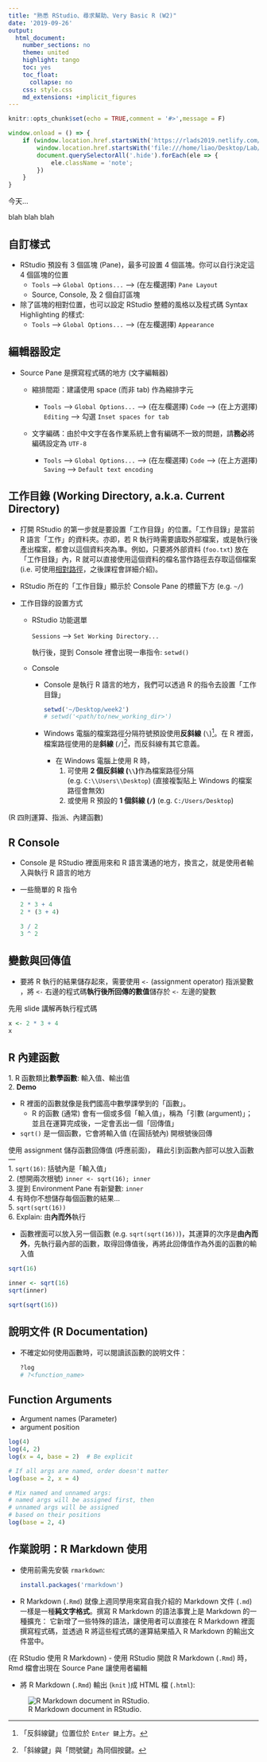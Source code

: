 ```yaml
---
title: "熟悉 RStudio、尋求幫助、Very Basic R (W2)"
date: '2019-09-26'
output:
  html_document:
    number_sections: no
    theme: united
    highlight: tango
    toc: yes
    toc_float:
      collapse: no
    css: style.css
    md_extensions: +implicit_figures
---
```


```r
knitr::opts_chunk$set(echo = TRUE,comment = '#>',message = F)
```

```js
window.onload = () => {
    if (window.location.href.startsWith('https://rlads2019.netlify.com/lab/') ||
        window.location.href.startsWith('file:///home/liao/Desktop/Lab/')) {
        document.querySelectorAll('.hide').forEach(ele => {
            ele.className = 'note';
        })
    }
}
```

[今天...]{.hide data-tag="Oppenning"}

<!-- Part 1: RStudio config -->
[blah blah blah]{.hide data-tag="First Topic: RStudio"}

## 自訂樣式

- RStudio 預設有 3 個區塊 (Pane)，最多可設置 4 個區塊。你可以自行決定這 4 個區塊的位置
    - `Tools` --> `Global Options...` --> (在左欄選擇) `Pane Layout`
    - Source, Console, 及 2 個自訂區塊

- 除了區塊的相對位置，也可以設定 RStudio 整體的風格以及程式碼 Syntax Highlighting 的樣式:
    - `Tools` --> `Global Options...` --> (在左欄選擇) `Appearance`


## 編輯器設定

- Source Pane 是撰寫程式碼的地方 (文字編輯器)
    - 縮排間距：建議使用 space (而非 tab) 作為縮排字元
    
        - `Tools` --> `Global Options...` --> (在左欄選擇) `Code` --> (在上方選擇) `Editing` --> 勾選 `Inset spaces for tab`

    - 文字編碼：由於中文字在各作業系統上會有編碼不一致的問題，請**務必**將編碼設定為 `UTF-8`
    
        - `Tools` --> `Global Options...` --> (在左欄選擇) `Code` --> (在上方選擇) `Saving` --> `Default text encoding`




## 工作目錄 (Working Directory, a.k.a. Current Directory)

- 打開 RStudio 的第一步就是要設置「工作目錄」的位置。「工作目錄」是當前 R 語言「工作」的資料夾。亦即，若 R 執行時需要讀取外部檔案，或是執行後產出檔案，都會以這個資料夾為準。例如，只要將外部資料 (`foo.txt`) 放在「工作目錄」內，R 就可以直接使用這個資料的檔名當作路徑去存取這個檔案 (i.e. 可使用[相對路徑](https://zh.wikipedia.org/wiki/%E8%B7%AF%E5%BE%84_(%E8%AE%A1%E7%AE%97%E6%9C%BA%E7%A7%91%E5%AD%A6)#%E7%BB%9D%E5%AF%B9%E4%B8%8E%E7%9B%B8%E5%AF%B9%E8%B7%AF%E5%BE%84)，之後課程會詳細介紹)。

- RStudio 所在的「工作目錄」顯示於 Console Pane 的標籤下方 (e.g. `~/`)

- 工作目錄的設置方式
    - RStudio 功能選單
    
        `Sessions` --> `Set Working Directory...`  
        
        [執行後，提到 Console 裡會出現一串指令: `setwd()`]{.hide}

    - Console
        - Console 是執行 R 語言的地方，我們可以透過 R 的指令去設置「工作目錄」

            ```r
            setwd('~/Desktop/week2')
            # setwd('<path/to/new_working_dir>')
            ```
        
        - Windows 電腦的檔案路徑分隔符號預設使用**反斜線** (`\`)[^backslash]。在 R 裡面，檔案路徑使用的是**斜線** (`/`)[^slash]，而反斜線有其它意義。
          - 在 Windows 電腦上使用 R 時，
            1. 可使用 **2 個反斜線 (`\\`)**作為檔案路徑分隔 (e.g. `C:\\Users\\Desktop`) (直接複製貼上 Windows 的檔案路徑會無效)
            2. 或使用 R 預設的 **1 個斜線 (`/`)** (e.g. `C:/Users/Desktop`)

[^backslash]: 「反斜線鍵」位置位於 `Enter 鍵`上方。
[^slash]: 「斜線鍵」與「問號鍵」為同個按鍵。

<!-- Part 2: Very Basic R -->
[(R 四則運算、指派、內建函數)  
]{.hide data-tag="Second Topic: Very Basic R"}

## R Console

- Console 是 RStudio 裡面用來和 R 語言溝通的地方，換言之，就是使用者輸入與執行 R 語言的地方

- 一些簡單的 R 指令

    ```r
    2 * 3 + 4
    2 * (3 + 4)
    
    3 / 2
    3 ^ 2
    ```

## 變數與回傳值

- 要將 R 執行的結果儲存起來，需要使用 `<-` (assignment operator) 指派變數 ，將 `<-` 右邊的程式碼**執行後所回傳的數值**儲存於 `<-` 左邊的變數

<!-- First explain with slide, then execute code -->
[先用 slide 講解再執行程式碼]{.hide}

```r
x <- 2 * 3 + 4
x
```


## R 內建函數

[
1. R 函數類比**數學函數**: 輸入值、輸出值  
2. **Demo**  
]{.hide data-tag="Flow: "}

- R 裡面的函數就像是我們國高中數學課學到的「函數」。
    - R 的函數 (通常) 會有一個或多個「輸入值」，稱為「引數 (argument)」；並且在運算完成後，一定會丟出一個「回傳值」

- `sqrt()` 是一個函數，它會將輸入值 (在圓括號內) 開根號後回傳

<!--  -->
[使用 assignment 儲存函數回傳值 (呼應前面)，
藉此引到函數內部可以放入函數  
---  
1. `sqrt(16)`: 括號內是「輸入值」  
2. (想開兩次根號) `inner <- sqrt(16); inner`  
3. 提到 Environment Pane 有新變數: `inner`  
4. 有時你不想儲存每個函數的結果...  
5. `sqrt(sqrt(16))`  
6. Explain: 由**內而外**執行
]{.hide data-tag="Demo Flow:"}

- 函數裡面可以放入另一個函數 (e.g. `sqrt(sqrt(16))`)，其運算的次序是**由內而外**，先執行最內部的函數，取得回傳值後，再將此回傳值作為外面的函數的輸入值

```r
sqrt(16)

inner <- sqrt(16)
sqrt(inner)

sqrt(sqrt(16))
```


## 說明文件 (R Documentation)

- 不確定如何使用函數時，可以閱讀該函數的說明文件：

    ```r
    ?log
    # ?<function_name>
    ```
    

## Function Arguments

- Argument names (Parameter)
- argument position


```r
log(4)
log(4, 2)
log(x = 4, base = 2)  # Be explicit

# If all args are named, order doesn't matter
log(base = 2, x = 4)

# Mix named and unnamed args:
# named args will be assigned first, then
# unnamed args will be assigned 
# based on their positions
log(base = 2, 4)
```


## 作業說明：R Markdown 使用

- 使用前需先安裝 `rmarkdown`:

    ```r
    install.packages('rmarkdown')
    ```

- R Markdown (`.Rmd`) 就像上週同學用來寫自我介紹的 Markdown 文件 (`.md`) 一樣是一種**純文字格式**。撰寫 R Markdown 的語法事實上是 Markdown 的一種擴充： 它新增了一些特殊的語法，讓使用者可以直接在 R Markdown 裡面撰寫程式碼，並透過 R 將這些程式碼的運算結果插入 R Markdown 的輸出文件當中。


(在 RStudio 使用 R Markdown)
- 使用 RStudio 開啟 R Markdown (`.Rmd`) 時，Rmd 檔會出現在 Source Pane 讓使用者編輯

- 將 R Markdown (`.Rmd`) 輸出 (`knit` )成 HTML 檔 (`.html`):

![R Markdown document in RStudio.](https://bookdown.org/yihui/rmarkdown/images/hello-rmd.png){.half}